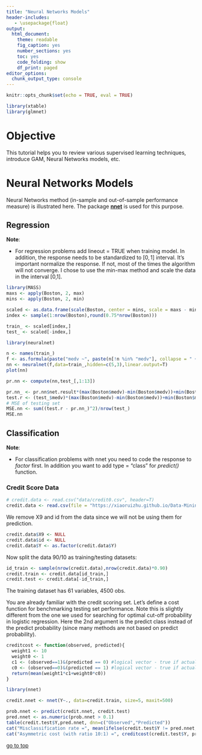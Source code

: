 ```yaml
---
title: "Neural Networks Models"
header-includes:
   - \usepackage{float}
output: 
  html_document: 
    theme: readable
    fig_caption: yes
    number_sections: yes
    toc: yes
    code_folding: show
    df_print: paged
editor_options: 
  chunk_output_type: console
---
```


```r
knitr::opts_chunk$set(echo = TRUE, eval = TRUE)
```
```r
library(xtable)
library(glmnet)
```

# Objective

This tutorial helps you to review various supervised learning techniques, introduce GAM, Neural Networks models, etc.

# Neural Networks Models
Neural Networks method (in-sample and out-of-sample performance measure) is illustrated here. The package [**nnet**](http://cran.r-project.org/web/packages/nnet/nnet.pdf) is used for this purpose.

## Regression

__Note__: 

- For regression problems add lineout = TRUE when training model. In addition, the response needs to be standardized to $[0, 1]$ interval. It's important normalize the response. If not, most of the times the algorithm will not converge. I chose to use the min-max method and scale the data in the interval [0,1]. 

```r
library(MASS)
maxs <- apply(Boston, 2, max) 
mins <- apply(Boston, 2, min)

scaled <- as.data.frame(scale(Boston, center = mins, scale = maxs - mins))
index <- sample(1:nrow(Boston),round(0.75*nrow(Boston)))

train_ <- scaled[index,]
test_ <- scaled[-index,]

library(neuralnet)
```

```r
n <- names(train_)
f <- as.formula(paste("medv ~", paste(n[!n %in% "medv"], collapse = " + ")))
nn <- neuralnet(f,data=train_,hidden=c(5,3),linear.output=T)
plot(nn)
```

```r
pr.nn <- compute(nn,test_[,1:13])

pr.nn_ <- pr.nn$net.result*(max(Boston$medv)-min(Boston$medv))+min(Boston$medv)
test.r <- (test_$medv)*(max(Boston$medv)-min(Boston$medv))+min(Boston$medv)
# MSE of testing set
MSE.nn <- sum((test.r - pr.nn_)^2)/nrow(test_)
MSE.nn
```

## Classification

__Note__: 

- For classification problems with nnet you need to code the response to _factor_ first. In addition you want to add type = "class" for _predict()_  function. 

### Credit Score Data

```r
# credit.data <- read.csv("data/credit0.csv", header=T)
credit.data <- read.csv(file = "https://xiaoruizhu.github.io/Data-Mining-R/lecture/data/credit0.csv", header=T)
```

We remove X9 and id from the data since we will not be using them for prediction.
```r
credit.data$X9 <- NULL
credit.data$id <- NULL
credit.data$Y <- as.factor(credit.data$Y)
```

Now split the data 90/10 as training/testing datasets:
```r
id_train <- sample(nrow(credit.data),nrow(credit.data)*0.90)
credit.train <- credit.data[id_train,]
credit.test <- credit.data[-id_train,]
```

The training dataset has 61 variables, 4500 obs. 

You are already familiar with the credit scoring set. Let's define a cost function for benchmarking testing set performance. Note this is slightly different from the one we used for searching for optimal cut-off probability in logistic regression. Here the 2nd argument is the predict class instead of the predict probability (since many methods are not based on predict probability).

```r
creditcost <- function(observed, predicted){
  weight1 <- 10
  weight0 <- 1
  c1 <- (observed==1)&(predicted == 0) #logical vector - true if actual 1 but predict 0
  c0 <- (observed==0)&(predicted == 1) #logical vector - true if actual 0 but predict 1
  return(mean(weight1*c1+weight0*c0))
}
```

```r
library(nnet)
```

```r
credit.nnet <- nnet(Y~., data=credit.train, size=5, maxit=500)
```

```r
prob.nnet <- predict(credit.nnet, credit.test)
pred.nnet <- as.numeric(prob.nnet > 0.1)
table(credit.test$Y,pred.nnet, dnn=c("Observed","Predicted"))
cat("Misclassification rate =", mean(ifelse(credit.test$Y != pred.nnet, 1, 0)))
cat("Asymmetric cost (with ratio 10:1) =", creditcost(credit.test$Y, pred.nnet))
```

[go to top](#header)

